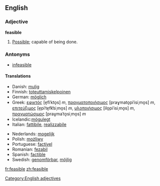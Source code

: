 ==English==
=== Adjective ===
[[Category:English adjectives]]
'''feasible'''
#[[possible|Possible]]; capable of being done.

===Antonyms===
*[[infeasible]]

====Translations====
{{top}}
*Danish: [[mulig]]
*Finnish: [[toteuttamiskelpoinen]]
*German: [[möglich]]
*Greek: [[εφικτός]] [e̞fiˈkto̞s] ''m'', [[πραγματοποιήσιμος]] [praɣmato̞piˈisiˌmo̞s] ''m'', [[επιτεύξιμος]] [e̞piˈte̞fk͡siˌmo̞s] ''m'', [[υλοποιήσιμος]] [ilo̞piˈisiˌmo̞s] ''m'', [[πραγματώσιμος]] [praɣmaˈto̞siˌmo̞s] ''m''
*Icelandic:[[mögulegt]]
*Italian: [[fattibile]], [[realizzabile]]
{{mid}}
*Nederlands: [[mogelijk]]
*Polish: [[możliwy]]
*Portuguese: [[factível]]
*Romanian: [[fezabil]]
*Spanish: [[factible]]
*Swedish: [[genomförbar]], [[möjlig]]
{{bottom}}

[[fr:feasible]]
[[zh:feasible]]